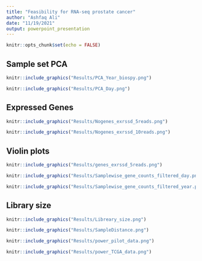 ```yaml
---
title: "Feasibility for RNA-seq prostate cancer"
author: "Ashfaq Ali"
date: "11/19/2021"
output: powerpoint_presentation
---
```


```r
knitr::opts_chunk$set(echo = FALSE)
```

## Sample set PCA

```r
knitr::include_graphics("Results/PCA_Year_biospy.png")
```


```r
knitr::include_graphics("Results/PCA_Day.png")
```


## Expressed Genes

```r
knitr::include_graphics("Results/Nogenes_exrssd_5reads.png")
```


```r
knitr::include_graphics("Results/Nogenes_exrssd_10reads.png")
```



## Violin plots

```r
knitr::include_graphics("Results/genes_exrssd_5reads.png")
```


```r
knitr::include_graphics("Results/Samplewise_gene_counts_filtered_day.png")
```


```r
knitr::include_graphics("Results/Samplewise_gene_counts_filtered_year.png")
```

## Library size

```r
knitr::include_graphics("Results/Libreary_size.png")
```


```r
knitr::include_graphics("Results/SampleDistance.png")
```

```r
knitr::include_graphics("Results/power_pilot_data.png")
```

```r
knitr::include_graphics("Results/power_TCGA_data.png")
```
